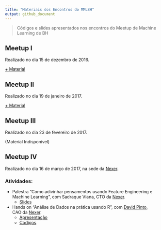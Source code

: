 ```yaml
---
title: "Materiais dos Encontros do MMLBH"
output: github_document
---
```


> Códigos e slides apresentados nos encontros do Meetup de Machine Learning de BH

## Meetup I

Realizado no dia 15 de dezembro de 2016.

[+ Material](https://github.com/mmlbh/Codes-and-presentations/tree/master/1%C2%BA%20MMLBh)

## Meetup II

Realizado no dia 19 de janeiro de 2017.

[+ Material](https://github.com/mmlbh/Codes-and-presentations/tree/master/2%C2%BA%20MMLBh)

## Meetup III

Realizado no dia 23 de fevereiro de 2017.

(Material Indisponível)

## Meetup IV

Realizado no dia 16 de março de 2017, na sede da [Nexer](https://www.nexer.com.br/).

### Atividades:

* Palestra "Como adivinhar pensamentos usando Feature Engineering e Machine Learning", com Sadraque Viana, CTO da [Nexer](https://www.nexer.com.br/).
    + [Slides]()
* Hands on "Análise de Dados na prática usando R", com [David Pinto](https://github.com/davpinto), CAO da [Nexer](https://www.nexer.com.br/).
    + [Apresentação](http://davpinto.com/mmlbh-eda/)
    + [Códigos](https://github.com/davpinto/mmlbh-eda)
    
